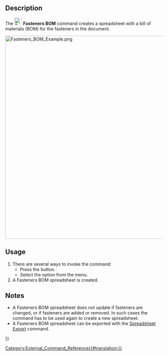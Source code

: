 <languages/>

{{Docnav
|[[Fasteners_MatchTypeOuter|MatchTypeOuter]]
|[[Fasteners_ScrewCalculator|ScrewCalculator]]
|[[Fasteners_Workbench|Fasteners]]
|IconL=Fasteners_MatchTypeOuter.svg
|IconR=Fasteners_ScrewCalculator.svg
|IconC=Fasteners_workbench_icon.svg
}}

{{GuiCommand
|Name=Fasteners BOM
|MenuLocation=Fasteners → Generate BOM
|Workbenches=[[Fasteners_Workbench|Fasteners]]
|SeeAlso=[[Spreadsheet_Workbench|Spreadsheet Workbench]]
}}

==Description==

The [[Image:Fasteners_BOM.svg|24px]] '''Fasteners BOM''' command creates a spreadsheet with a bill of materials (BOM) for the fasteners in the document.

[[Image:Fasteners_BOM_Example.png|650px]]
{{Caption|A model with a Fasteners BOM spreadsheet}}

==Usage==

# There are several ways to invoke the command:
#* Press the {{Button|[[Image:Fasteners_BOM.svg|16px]] [[Fasteners_BOM|Generate BOM]]}} button.
#* Select the {{MenuCommand|Fasteners → [[Image:Fasteners_BOM.svg|16px]] Generate BOM}} option from the menu.
# A Fasteners BOM spreadsheet is created.

==Notes==

* A Fasteners BOM spreadsheet does not update if fasteners are changed, or if fasteners are added or removed. In such cases the command has to be used again to create a new spreadsheet.
* A Fasteners BOM spreadsheet can be exported with the [[Spreadsheet_Export|Spreadsheet Export]] command.


{{Docnav
|[[Fasteners_MatchTypeOuter|MatchTypeOuter]]
|[[Fasteners_ScrewCalculator|ScrewCalculator]]
|[[Fasteners_Workbench|Fasteners]]
|IconL=Fasteners_MatchTypeOuter.svg
|IconR=Fasteners_ScrewCalculator.svg
|IconC=Fasteners_workbench_icon.svg
}}

[[Category:External_Command_Reference{{#translation:}}]]
{{Fasteners_Tools_navi{{#translation:}}}}